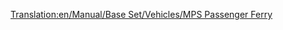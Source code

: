 [[Translation:en/Manual/Base Set/Vehicles/MPS Passenger Ferry]]

{{el/Πλοία|Image=[[File:en/Ferry.png|Επιβατηγό Πλοίο MPS]]
|Όνομα=Επιβατηγό Πλοίο MPS
|Κόστος=18.279£ (36.558$)
|Ταχύτητα=32 χλμ/ω (20 μίλια/ω)
|Ετήσια=1.476£ (2.952$)
|Έτος σχεδίασης=1926     
|Διάρκεια ζωής=30
|Χωρητικότητα=100 επιβάτες
|Περιγραφή=Το επιβατηγό πλοίο MPS είναι ένα αργό φέρυ σχεδιασμένο για πρόσβαση από λιμένα σε λιμένα από μεγάλες αποστάσεις.
|Πραγματικότητα=Πλασματικό. Το MPS είναι απλά ένα ακρωνύμιο για την Microprose, την εταιρεία που έκδωσε το Transport Tycoon.
}}